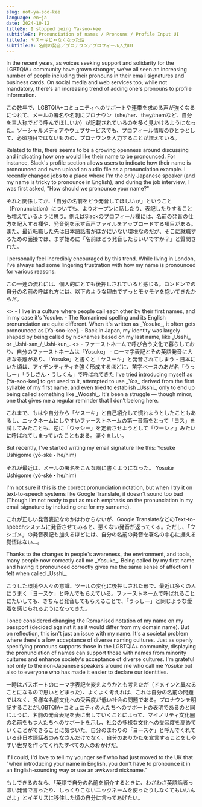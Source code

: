 ```yaml
---
slug: not-ya-soo-kee
language: en+ja
date: 2024-10-12
titleEn: I stopped being Ya-soo-kee
subtitleEn: Pronunciation of names / Pronouns / Profile Input UI
titleJa: ヤスーキじゃなくなった話
subtitleJa: 名前の発音／プロナウン／プロフィール入力UI
---
```



<Bilingual>
In the recent years, as voices seeking support and solidarity for the LGBTQIA+ community have grown stronger, we’ve all seen an increasing number of people including their pronouns in their email signatures and business cards. On social media and web services too, while not mandatory, there's an increasing trend of adding one's pronouns to profile information.

この数年で、LGBTQIA+コミュニティへのサポートや連帯を求める声が強くなるにつれて、メールの署名や名刺にプロナウン（she/her、they/themなど、自分を三人称でどう呼んでほしいか）が記載されているのを多く見かけるようになった。ソーシャルメディアやウェブサービスでも、プロフィール情報のひとつとして、必須項目ではないものの、プロナウンを入力することが増えている。
</Bilingual>

<Bilingual>
Related to this, there seems to be a growing openness around discussing and indicating how one would like their name to be pronounced. For instance, Slack's profile section allows users to indicate how their name is pronounced and even upload an audio file as a pronunciation example. I recently changed jobs to a place where I'm the only Japanese speaker (and my name is tricky to pronounce in English), and during the job interview, I was first asked, "How should we pronounce your name?"

それと関係してか、「自分の名前をどう発音してほしいか」ということ（Pronunciation）についても、よりオープンに話したり、表記したりすることも増えているように思う。例えばSlackのプロフィール欄には、名前の発音の仕方を記入する欄や、発音例を示す音声ファイルをアップロードする項目がある。また、最近転職した先は日本語話者がほかにいない環境なのだが、そこに就職するための面接では、まず始めに「名前はどう発音したらいいですか？」と質問された。
</Bilingual>

<Bilingual>
I personally feel incredibly encouraged by this trend. While living in London, I've always had some lingering frustration with how my name is pronounced for various reasons:

この一連の流れには、個人的にとても後押しされていると感じる。ロンドンでの自分の名前の呼ばれ方には、以下のような理由でずっとモヤモヤを抱いてきたからだ。

</Bilingual>
<Bilingual>
<>
- I live in a culture where people call each other by their first names, and in my case it's Yosuke.
- The Romanined spelling and its English pronunciation are quite different. When it's written as _Yosuke_, it often gets pronounced as [Ya-soo-kee].
- Back in Japan, my identity was largely shaped by being called by nicknames based on my last name, like _Usshi_ or _Ushi-san_/_Ushi-kun_.
</>
<>
- ファーストネームで呼び合う文化で暮らしており、自分のファーストネームは「Yosuke」
- ローマ字表記とその英語発音に大きな乖離があり、「Yosuke」と書くと「ヤスーキ」と発音されてしまう
- 日本にいた頃は、アイデンティティを強く形成するほどに、苗字ベースのあだ名「うっしー」「うしさん・うしくん」で呼ばれてきた
</>
</Bilingual>

<Bilingual>
I've tried introducing myself as [Ya-soo-kee] to get used to it, attempted to use _Yos_ derived from the first syllable of my first name, and even tried to establish _Usshi_, only to end up being called something like _Wooshi_. It's been a struggle — though minor, one that gives me a regular reminder that I don’t belong here.

これまで、もはや自分から「ヤスーキ」と自己紹介して慣れようとしたこともあるし、ニックネームにしやすいファーストネームの第一音節をとって「ヨス」を試してみたことも、逆に「ウッシー」を定着させようとして「ウーシィ」みたいに呼ばれてしまっていたこともある。涙ぐましい。

</Bilingual>

<Bilingual>
But recently, I've started writing my email signature like this: Yosuke Ushigome (yō-ské・he/him)

それが最近は、メールの署名をこんな風に書くようになった。 Yosuke Ushigome (yō-ské・he/him)

</Bilingual>
<Bilingual>

I'm not sure if this is the correct pronunciation notation, but when I try it on text-to-speech systems like Google Translate, it doesn't sound too bad (Though I’m not ready to put as much emphasis on the pronunciation in my email signature by including one for my surname).

これが正しい発音表記なのかはわからないが、Google TranslateなどのText-to-speechシステムに発音させてみると、悪くない発音が返ってくる。ただし、「ウシゴメ」の発音表記も加えるほどには、自分の名前の発音を署名の中心に据える覚悟はない…。

</Bilingual>
<Bilingual>
Thanks to the changes in people's awareness, the environment, and tools, many people now correctly call me _Yosuke_. Being called by my first name and having it pronounced correctly gives me the same sense of affection I felt when called _Usshi_.

こうした環境や人々の意識、ツールの変化に後押しされた形で、最近は多くの人にうまく「ヨースケ」と呼んでもらえている。ファーストネームで呼ばれることにたいしても、きちんと発音してもらえることで、「うっしー」と同じような愛着を感じられるようになってきた。

</Bilingual>
<Bilingual>

I once considered changing the Romanised notation of my name on my passport (decided against it as it would differ from my domain name). But on reflection, this isn't just an issue with my name. It's a societal problem where there's a low acceptance of diverse naming cultures. Just as openly specifying pronouns supports those in the LGBTQIA+ community, displaying the pronunciation of names can support those with names from minority cultures and enhance society's acceptance of diverse cultures. I'm grateful not only to the non-Japanese speakers around me who call me _Yosuke_ but also to everyone who has made it easier to declare our identities.

一時はパスポートのローマ字表記を変えようかとも考えたが（ドメインと異なることになるので思いとどまった）、よくよく考えれば、これは自分の名前の問題ではなく、多様な名前文化への受容度が低い社会の問題である。プロナウンを明記することがLGBTQIA+コミュニティの人たちへのサポートの表明であるのと同じように、名前の発音表記を表に出していくことによって、マイノリティ文化圏の名前をもつ人たちへのサポートを示し、社会の多様な文化への受容度を高めていくことができることに気づいた。自分のまわりの「ヨースケ」と呼んでくれている非日本語話者のみなさんだけでなく、自分のありかたを宣言することをしやすい世界を作ってくれたすべての人のおかげだ。

</Bilingual>
<Bilingual>

If I could, I'd love to tell my younger self who had just moved to the UK that "when introducing your name in English, you don't have to pronounce it in an English-sounding way or use an awkward nickname."

もしできるのなら、「英語で自分の名前を紹介するときに、わざわざ英語話者っぽい発音で言ったり、しっくりこないニックネームを使ったりしなくてもいいんだよ」とイギリスに移住した頃の自分に言ってあげたい。

</Bilingual>
